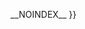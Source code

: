 __NOINDEX__{{mbox
|type = notice
|image = [[File:Icona wirc.svg|50px|link=|alt=]]
|text = 
<div style="padding-top: 6px; padding-bottom: 5px;">'''此頁是[[:WP:ICG|愛好者互聯交流群]]的規範的副本'''，原文在[https://hackmd.io/@Wikipedia-zh/{{{1|}}} '''此''']。<br /><div style="font-size: 90%;">請不要隨意更改此頁的條文，否則閣下可能會被[[:WP:BLOCK|封禁]]</div></div>
| imageright = {{#if:{{{2|}}} | {{Ombox/shortcut|{{{2|}}}|{{{3|}}}}} }}
}}<noinclude>
{{doc}}
</noinclude>